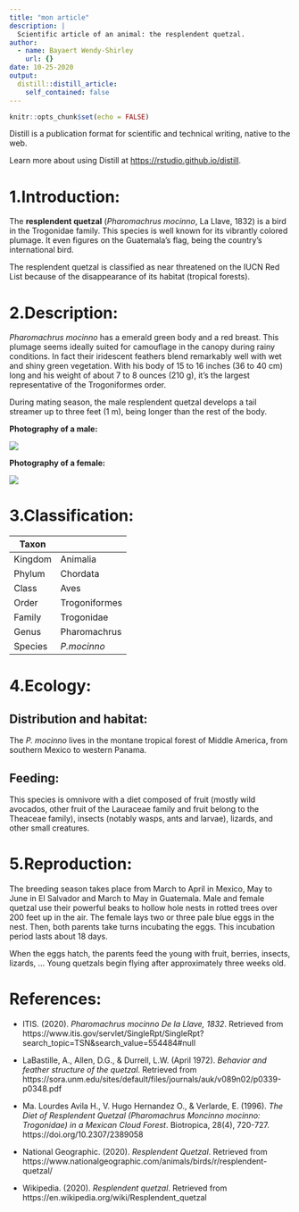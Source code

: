 ```yaml
---
title: "mon article"
description: |
  Scientific article of an animal: the resplendent quetzal.
author:
  - name: Bayaert Wendy-Shirley
    url: {}
date: 10-25-2020
output:
  distill::distill_article:
    self_contained: false
---
```


```r
knitr::opts_chunk$set(echo = FALSE)
```

Distill is a publication format for scientific and technical writing, native to the web.

Learn more about using Distill at <https://rstudio.github.io/distill>.

# 1.Introduction:

The **resplendent quetzal** (*Pharomachrus mocinno*, La Llave, 1832) is a bird in the Trogonidae family. This species is well known for its vibrantly colored plumage. It even figures on the Guatemala's flag, being the country's international bird.

The resplendent quetzal is classified as near threatened on the IUCN Red List because of the disappearance of its habitat (tropical forests).

# 2.Description:

*Pharomachrus mocinno* has a emerald green body and a red breast. This plumage seems ideally suited for camouflage in the canopy during rainy conditions. In fact their iridescent feathers blend remarkably well with wet and shiny green vegetation.
With his body of 15 to 16 inches (36 to 40 cm) long and his weight of about 7 to 8 ounces (210 g), it's the largest representative of the Trogoniformes order.

During mating season, the male resplendent quetzal develops a tail streamer up to three feet (1 m), being longer than the rest of the body.

**Photography of a male:**

![](https://besthqwallpapers.com/Uploads/8-2-2018/39951/thumb2-resplendent-quetzal-flying-bird-green-birds-south-america-pharomachrus-mocinno.jpg)

**Photography of a female:**

![](https://i.pinimg.com/originals/09/f7/b4/09f7b4638c6e443721e14f529dd1c13c.jpg)

# 3.Classification:

Taxon    |
---------|---------
Kingdom  | Animalia
Phylum   | Chordata
Class    | Aves
Order    | Trogoniformes
Family   | Trogonidae
Genus    | Pharomachrus
Species  | *P.mocinno*

# 4.Ecology:
## Distribution and habitat:

The *P. mocinno* lives in the montane tropical forest of Middle America, from southern Mexico to western Panama.

## Feeding:

This species is omnivore with a diet composed of fruit (mostly wild avocados, other fruit of the Lauraceae family and fruit belong to the Theaceae family), insects (notably wasps, ants and larvae), lizards, and other small creatures.

# 5.Reproduction:

The breeding season takes place from March to April in Mexico, May to June in El Salvador and March to May in Guatemala.
Male and female quetzal use their powerful beaks to hollow hole nests in rotted trees over 200 feet up in the air. The female lays two or three pale blue eggs in the nest. Then, both parents take turns incubating the eggs. This incubation period lasts about 18 days.

When the eggs hatch, the parents feed the young with fruit, berries, insects, lizards, ... Young quetzals begin flying after approximately three weeks old.

# References:

* ITIS. (2020). *Pharomachrus mocinno De la Llave, 1832*. Retrieved from https://www.itis.gov/servlet/SingleRpt/SingleRpt?search_topic=TSN&search_value=554484#null

* LaBastille, A., Allen, D.G., & Durrell, L.W. (April 1972). *Behavior and feather structure of the quetzal*. Retrieved from https://sora.unm.edu/sites/default/files/journals/auk/v089n02/p0339-p0348.pdf

* Ma. Lourdes Avila H., V. Hugo Hernandez O., & Verlarde, E. (1996). *The Diet of Resplendent Quetzal (Pharomachrus Moncinno mocinno: Trogonidae) in a Mexican Cloud Forest*. Biotropica, 28(4), 720-727. https://doi.org/10.2307/2389058

* National Geographic. (2020). *Resplendent Quetzal*. Retrieved from https://www.nationalgeographic.com/animals/birds/r/resplendent-quetzal/

* Wikipedia. (2020). *Resplendent quetzal*. Retrieved from https://en.wikipedia.org/wiki/Resplendent_quetzal
